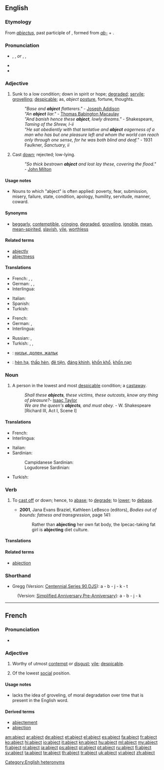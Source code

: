 ==English==

===Etymology===
From {{etyl|la}} ''[[abiectus]]'', past participle of {{term|abicere||to reject}}, formed from ''[[ab-]]'' + {{term|iacere||to throw}}.

===Pronunciation===
* {{enPR|ăbʹjĕkt}}, {{IPA|/ˈæbdʒɛkt/}}, {{X-SAMPA|/"{bdZEkt/}} ''or'' {{enPR|ăbʹjĭkt}}, {{IPA|/ˈæbdʒɪkt/}}, {{X-SAMPA|/"{bdZIkt/}}
* {{rhymes|ɛkt}}
* {{audio|en-uk-abject.ogg|Audio (UK)}}

===Adjective===
{{en-adj|er|more}}

# Sunk to a low condition; down in spirit or hope; [[degraded]]; [[servile]]; [[grovelling]]; [[despicable]]; as, ''abject'' [[posture]], fortune, thoughts.
#: ''"Base and '''abject''' flatterers."'' - [[w:Joseph Addison|Joseph Addison]]
#: ''"An '''abject''' liar."'' - [[w:Thomas Babington Macaulay|Thomas Babington Macaulay]]
#: ''"And banish hence these '''abject''', lowly dreams."'' - Shakespeare, ''Taming of the Shrew, I-ii''
#: ''"He sat obediently with that tentative and '''abject''' eagerness of a man who has but one pleasure left and whom the world can reach only through one sense, for he was both blind and deaf."'' - 1931 Faulkner, ''Sanctuary, ii''
# {{obsolete}} Cast [[down]]; rejected; low-lying.
#: ''"So thick bestrown '''abject''' and lost lay these, covering the flood."'' - [[w:John Milton|John Milton]]

====Usage notes====
* Nouns to which "abject" is often applied: poverty, fear, submission, misery, failure, state, condition, apology, humility, servitude, manner, coward.

====Synonyms====
* [[beggarly]], [[contemptible]], [[cringing]], [[degraded]], [[groveling]], [[ignoble]], [[mean]], [[mean-spirited]], [[slavish]], [[vile]], [[worthless]]

====Related terms====
* [[abjectly]]
* [[abjectness]]

====Translations====
{{trans-top|Sunk to a low condition; down in spirit or hope}}
* French: {{t+|fr|abject|m}},  {{t+|fr|abjecte|f}},  {{t|fr|méprisable}}
* German: {{t|de|elend}}, {{t|de|kläglich}}, {{t|de|jämmerlich}}
* Interlingua: {{t-|ia|abjecte|xs=Interlingua}}
{{trans-mid}}
* Italian: {{t|it|abbietto   }}
* Spanish: {{t|es|abatido}}
* Turkish: {{t|tr|aşağılık}}
{{trans-bottom}}

{{trans-top|Cast down; rejected; low-lying}}
* French: {{t+|fr|misérable}}
* German: {{qualifier|Armut}} {{t|de|bitter}}, {{t|de|verächtlich}}
* Interlingua: {{t-|ia|abjecte|xs=Interlingua}}
{{trans-mid}}
* Russian: {{t+|ru|жалкий}}, {{t|ru|униженный}}
* Turkish: {{t|tr|aşağılanmış}}, {{t|tr|hakir}}, {{t|tr|zelil}}
{{trans-bottom}}

{{checktrans-top}}
* {{ttbc|bg}}: [[низък, долен, жалък]]
{{trans-mid}}
* {{ttbc|vi}}: [[hèn hạ]], [[thấp hèn]], [[đê tiện]], [[đáng khinh]], [[khốn khổ]], [[khốn nạn]]
{{trans-bottom}}

===Noun===
{{en-noun}}

# {{obsolete}} A person in the lowest and most [[despicable]] condition; a [[castaway]].
#: ''Shall these '''abjects''', these victims, these outcasts, know any thing of pleasure?''- [[w:Isaac Taylor|Isaac Taylor]]
#: ''We are the queen's '''abjects''', and must obey.'' - W. Shakespeare [Richard III, Act I, Scene I]

====Translations====
{{trans-top|A person in the lowest and most despicable condition}}
* French: {{t+|fr|misérable}}
* Interlingua: {{t|ia|abjecto|xs=Interlingua}}
{{trans-mid}}
* Italian: {{t|it|abbietto}}
* Sardinian:
*: Campidanese Sardinian: {{tø|sro|indinniu }}
*: Logudorese Sardinian: {{tø|src|indinniu }}
* Turkish: {{t+|tr|sefil}}
{{trans-bottom}}

===Verb===
{{en-verb}}

# {{transitive}} To [[cast off]] or down; hence, to [[abase]]; to [[degrade]]; to [[lower]]; to [[debase]].
#* '''2001''', Jana Evans Braziel, Kathleen LeBesco (editors), ''Bodies out of bounds: fatness and transgression'', page 141:
#*: Rather than '''abjecting''' her own fat body, the Ipecac-taking fat girl is '''abjecting''' diet culture.

====Translations====
{{trans-top|To cast off or down}}
{{trans-mid}}
{{trans-bottom}}

====Related terms====
* [[abjection]]

===Shorthand===
* Gregg (Version: [http://en.wikipedia.org/wiki/Gregg_Shorthand#Centennial_Gregg_Shorthand Centennial],[http://en.wikipedia.org/wiki/Gregg_Shorthand#Series_90_Gregg_Shorthand  Series 90],[http://en.wikipedia.org/wiki/Gregg_Shorthand#Diamond_Jubilee_Gregg_Shorthand  DJS]): a - b - j - k - t
: (Version: [http://en.wikipedia.org/wiki/Gregg_Shorthand#Simplified_Gregg_Shorthand Simplified],[http://en.wikipedia.org/wiki/Gregg_Shorthand#Anniversary_Gregg_Shorthand Anniversary],[http://en.wikipedia.org/wiki/Gregg_Shorthand#Pre-Anniversary_Gregg_Shorthand Pre-Anniversary]): a - b - j - k

[[Category:English heteronyms]]

----

==French==

===Pronunciation===
* {{audio|Fr-abject.ogg|abject}}

===Adjective===
{{fr-adj}}

# {{literary|lang=fr}} Worthy of utmost [[contempt]] or [[disgust]]; [[vile]]; [[despicable]].
# {{literary|obsolete|lang=fr}} Of the lowest [[social]] position.

====Usage notes====
* {{term||Abject}} lacks the idea of groveling, of moral degradation over time that is present in the English word.

====Derived terms====
* [[abjectement]]
* [[abjection]]

[[am:abject]]
[[ar:abject]]
[[de:abject]]
[[et:abject]]
[[el:abject]]
[[es:abject]]
[[fa:abject]]
[[fr:abject]]
[[ko:abject]]
[[hi:abject]]
[[io:abject]]
[[it:abject]]
[[kn:abject]]
[[hu:abject]]
[[ml:abject]]
[[my:abject]]
[[fj:abject]]
[[nl:abject]]
[[ja:abject]]
[[ps:abject]]
[[pl:abject]]
[[pt:abject]]
[[ru:abject]]
[[fi:abject]]
[[sv:abject]]
[[ta:abject]]
[[te:abject]]
[[th:abject]]
[[tr:abject]]
[[uk:abject]]
[[vi:abject]]
[[zh:abject]]